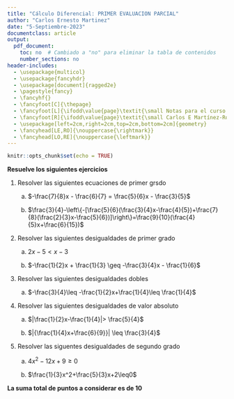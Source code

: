 ```yaml
---
title: "Cálculo Diferencial: PRIMER EVALUACION PARCIAL"
author: "Carlos Ernesto Martinez"
date: "5-Septiembre-2023"
documentclass: article
output:
  pdf_document:
    toc: no  # Cambiado a "no" para eliminar la tabla de contenidos
    number_sections: no
header-includes:
  - \usepackage{multicol}
  - \usepackage{fancyhdr}
  - \usepackage[document]{ragged2e}
  - \pagestyle{fancy}
  - \fancyhf{}
  - \fancyfoot[C]{\thepage}
  - \fancyfoot[L]{\ifodd\value{page}\textit{\small Notas para el curso de Cálculo Diferencial}\else\textit{\small Carlos E Martínez-Rodríguez}\fi}
  - \fancyfoot[R]{\ifodd\value{page}\textit{\small Carlos E Martínez-Rodríguez}\else\textit{\small Notas para el curso de Cálculo Diferencial}\fi}
  - \usepackage[left=2cm,right=2cm,top=2cm,bottom=2cm]{geometry}
  - \fancyhead[LE,RO]{\nouppercase{\rightmark}}
  - \fancyhead[LO,RE]{\nouppercase{\leftmark}}
---
```


```r
knitr::opts_chunk$set(echo = TRUE)

```



\begin{multicols}{2}

Nombre:


Matrícula:


Licenciatura: 

Hora de inicio:

Hora de término:
\end{multicols}


**Resuelve los siguientes ejercicios**\footnote{En matemáticas, no entiendes las cosas. Simplemente te acostumbras a ellas. - \textbf{John von Neumann}}

1. Resolver las siguientes ecuaciones de primer grsdo

    a. $-\frac{7}{8}x - \frac{6}{7} = \frac{5}{6}x - \frac{3}{5}$ \textbf{ 1 pto.}
    
    c. $\frac{3}{4}-\left\{-[\frac{5}{6}(\frac{3}{4}x-\frac{4}{5})+\frac{7}{8}(\frac{2}{3}x-\frac{5}{6})]\right\}=\frac{9}{10}(\frac{4}{5}x+\frac{6}{15})$ \textbf{ 2.5 ptos.}
        

2. Resolver las siguientes desigualdades de primer grado
    
    a. $2x-5<x-3$  \textbf{ 0.5 ptos.}
    
    b. $-\frac{1}{2}x + \frac{1}{3} \geq -\frac{3}{4}x - \frac{1}{6}$  \textbf{ 1.5 ptos.}
  
  
3. Resolver las siguientes desigualdades dobles
    
    a. $-\frac{3}{4}\leq -\frac{1}{2}x+\frac{1}{4}\leq \frac{1}{4}$  \textbf{ 1.5 ptos.}

4. Resolver las siguientes desigualdades de valor absoluto

    
    a. $|\frac{1}{2}x-\frac{1}{4}|> \frac{5}{4}$ \textbf{ 2 ptos.}

    b. $|{\frac{1}{4}x+\frac{6}{9}}| \leq \frac{3}{4}$\textbf{ 2 ptos.}
        

5. Resolver las siguentes desigualdades de segundo grado

    a. $4x^2-12x+9\geq 0$\textbf{ 2 ptos.}
    
    b. $\frac{1}{3}x^2+\frac{5}{3}x+2\leq0$\textbf{ 2 ptos.}

**La suma total de puntos a considerar es de 10**






  


